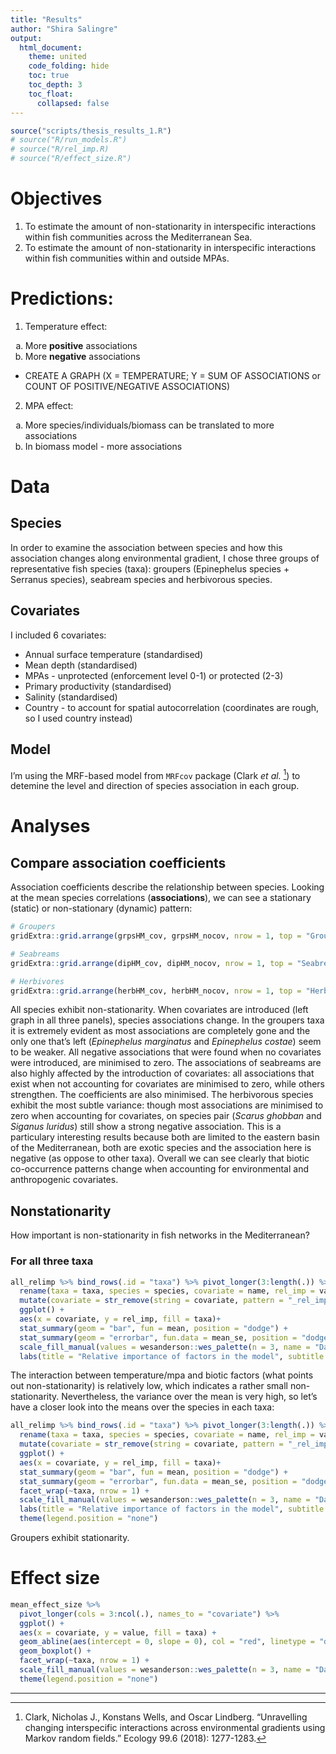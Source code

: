 ```yaml
---
title: "Results"
author: "Shira Salingre"
output: 
  html_document:
    theme: united
    code_folding: hide
    toc: true
    toc_depth: 3
    toc_float:
      collapsed: false
---
```


```r
source("scripts/thesis_results_1.R")
# source("R/run_models.R")
# source("R/rel_imp.R)
# source("R/effect_size.R")
```

# Objectives  

1. To estimate the amount of non-stationarity in interspecific interactions within fish communities across the Mediterranean Sea.  
2. To estimate the amount of non-stationarity in interspecific interactions within fish communities within and outside MPAs.  

# Predictions:

1. Temperature effect:
  a. More **positive** associations  
  b. More **negative** associations
  * CREATE A GRAPH (X = TEMPERATURE; Y = SUM OF ASSOCIATIONS or COUNT OF POSITIVE/NEGATIVE ASSOCIATIONS)  
2. MPA effect:
  a. More species/individuals/biomass can be translated to more associations
  b. In biomass model - more associations
  
# Data

## Species  
In order to examine the association between species and how this association changes along environmental gradient, I chose three groups of representative fish species (taxa): groupers (Epinephelus species + Serranus species), seabream species and herbivorous species.  

## Covariates  

I included 6 covariates:

* Annual surface temperature (standardised)
* Mean depth (standardised)
* MPAs - unprotected (enforcement level 0-1) or protected (2-3)
* Primary productivity (standardised)
* Salinity (standardised)
* Country - to account for spatial autocorrelation (coordinates are rough, so I used country instead)

## Model  
I'm using the MRF-based model from `MRFcov` package (Clark _et al._ [^1]) to detemine the level and direction of species association in each group.  

<!-- From Roi's comments on proposal: 

- Is there any grounds to hypothesise that in warmer areas the associations will be going a certain direction? (more/less associations, weaker/stringer associations) --- NETWORK LEVEL  
- How to identify patterns?  
- Invasive species gradient --- WE CAN MAKE A SORT OF INDEX OF INVASION  
- What variable is being measured? Strength of associations? Direction of associations? Count of associations?  

**I THINK WE SHOULD USE DIFFERENT VARIABLES FOR DIFFERENT QUESTIONS**  


-->


# Analyses

## Compare association coefficients

Association coefficients describe the relationship between species. Looking at the mean species correlations (**associations**), we can see a stationary (static) or non-stationary (dynamic) pattern:

```r
# Groupers
gridExtra::grid.arrange(grpsHM_cov, grpsHM_nocov, nrow = 1, top = "Groupers co-occurrence")

# Seabreams
gridExtra::grid.arrange(dipHM_cov, dipHM_nocov, nrow = 1, top = "Seabream co-occurrence")

# Herbivores
gridExtra::grid.arrange(herbHM_cov, herbHM_nocov, nrow = 1, top = "Herbivores co-occurrence")
```

All species exhibit non-stationarity. When covariates are introduced (left graph in all three panels), species associations change. In the groupers taxa it is extremely evident as most associations are completely gone and the only one that's left (*Epinephelus marginatus* and *Epinephelus costae*) seem to be weaker. All negative associations that were found when no covariates were introduced, are minimised to zero.
The associations of seabreams are also highly affected by the introduction of covariates: all associations that exist when not accounting for covariates are minimised to zero, while others strengthen. The coefficients are also minimised.
The herbivorous species exhibit the most subtle variance: though most associations are minimised to zero when accounting for covariates, on species pair (*Scarus ghobban* and *Siganus luridus*) still show a strong negative association. This is a particulary interesting results because both are limited to the eastern basin of the Mediterranean, both are exotic species and the association here is negative (as oppose to other taxa).
Overall we can see clearly that biotic co-occurrence patterns change when accounting for environmental and anthropogenic covariates.


## Nonstationarity

How important is non-stationarity in fish networks in the Mediterranean?

### For all three taxa

```r
all_relimp %>% bind_rows(.id = "taxa") %>% pivot_longer(3:length(.)) %>% # Create a tibble of all taxa
  rename(taxa = taxa, species = species, covariate = name, rel_imp = value) %>%
  mutate(covariate = str_remove(string = covariate, pattern = "_rel_imp")) %>% 
  ggplot() +
  aes(x = covariate, y = rel_imp, fill = taxa)+
  stat_summary(geom = "bar", fun = mean, position = "dodge") +
  stat_summary(geom = "errorbar", fun.data = mean_se, position = "dodge") +
  scale_fill_manual(values = wesanderson::wes_palette(n = 3, name = "Darjeeling2")) +
  labs(title = "Relative importance of factors in the model", subtitle = "All three taxa mean")
```

The interaction between temperature/mpa and biotic factors (what points out non-stationarity) is relatively low, which indicates a rather small non-stationarity. Nevertheless, the variance over the mean is very high, so let's have a closer look into the means over the species in each taxa:
```r
all_relimp %>% bind_rows(.id = "taxa") %>% pivot_longer(3:length(.)) %>% # Create a tibble of all taxa
  rename(taxa = taxa, species = species, covariate = name, rel_imp = value) %>%
  mutate(covariate = str_remove(string = covariate, pattern = "_rel_imp")) %>% 
  ggplot() +
  aes(x = covariate, y = rel_imp, fill = taxa)+
  stat_summary(geom = "bar", fun = mean, position = "dodge") +
  stat_summary(geom = "errorbar", fun.data = mean_se, position = "dodge") +
  facet_wrap(~taxa, nrow = 1) +
  scale_fill_manual(values = wesanderson::wes_palette(n = 3, name = "Darjeeling2")) +
  labs(title = "Relative importance of factors in the model", subtitle = "Mean for each taxa") +
  theme(legend.position = "none")
```
Groupers exhibit stationarity.

# Effect size
```r
mean_effect_size %>% 
  pivot_longer(cols = 3:ncol(.), names_to = "covariate") %>% 
  ggplot() +
  aes(x = covariate, y = value, fill = taxa) +
  geom_abline(aes(intercept = 0, slope = 0), col = "red", linetype = "dashed") +
  geom_boxplot() +
  facet_wrap(~taxa, nrow = 1) +
  scale_fill_manual(values = wesanderson::wes_palette(n = 3, name = "Darjeeling2")) +
  theme(legend.position = "none")

```



<!-- ##  -->

<!-- **temperature**   -->
<!-- ```{r} -->
<!-- gridExtra::grid.arrange(ec_plot, em_plot, mr_plot, ss_plot, sc_plot, nrow = 2) -->
<!-- gridExtra::grid.arrange(da_plot, dp_plot, ds_plot, dv_plot, dc_plot, nrow = 2) -->
<!-- gridExtra::grid.arrange(sr_plot, sl_plot, sas_plot, sg_plot, spc_plot, nrow = 2) -->
<!-- ``` -->

<!-- **MPAs**   -->
<!-- ```{r} -->
<!-- gridExtra::grid.arrange(ec_boxplot, em_boxplot, mr_boxplot, ss_boxplot, sc_boxplot, nrow = 2) -->
<!-- gridExtra::grid.arrange(da_boxplot, dp_boxplot, ds_boxplot, dv_boxplot, dc_boxplot, nrow = 2) -->
<!-- gridExtra::grid.arrange(sr_boxplot, sl_boxplot, sas_boxplot, sg_boxplot, spc_boxplot, nrow = 2) -->
<!-- ``` -->




<!-- Connectance (Delams _et al._ [^2]) is a measure of comparison between networks. Essentially, it describes the level of connectedness of species in the network as a proportion the potential associations in the network: -->

<!--     C0 = [total # of edges] / [total # of nodes^2 (total possible connections)] -->

<!-- L = number of edges (associations)   -->
<!-- S = number of nodes (species)   -->
<!-- M = S^2   -->
<!-- connectance (C0) = L/M   -->

___

[^1]: Clark, Nicholas J., Konstans Wells, and Oscar Lindberg. "Unravelling changing interspecific interactions across environmental gradients using Markov random fields." Ecology 99.6 (2018): 1277-1283.

[^2]: Delmas, E., Besson, M., Brice, M. H., Burkle, L. A., Dalla Riva, G. V., Fortin, M. J., ... & Olesen, J. M. (2019). Analysing ecological networks of species interactions. Biological Reviews, 94(1), 16-36.

